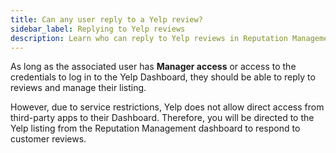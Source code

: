 ```yaml
---
title: Can any user reply to a Yelp review?
sidebar_label: Replying to Yelp reviews
description: Learn who can reply to Yelp reviews in Reputation Management
---
```


As long as the associated user has **Manager access** or access to the credentials to log in to the Yelp Dashboard, they should be able to reply to reviews and manage their listing.

However, due to service restrictions, Yelp does not allow direct access from third-party apps to their Dashboard. Therefore, you will be directed to the Yelp listing from the Reputation Management dashboard to respond to customer reviews.